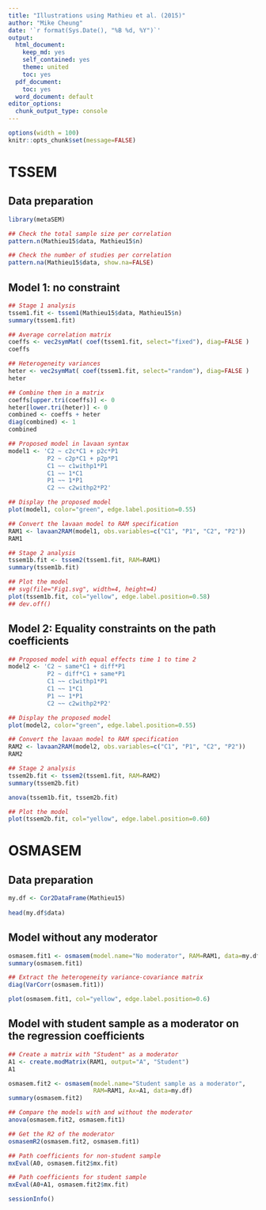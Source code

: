 ```yaml
---
title: "Illustrations using Mathieu et al. (2015)"
author: "Mike Cheung"
date: '`r format(Sys.Date(), "%B %d, %Y")`'
output:
  html_document:
    keep_md: yes
    self_contained: yes
    theme: united
    toc: yes
  pdf_document:
    toc: yes
  word_document: default
editor_options: 
  chunk_output_type: console
---
```


```r
options(width = 100)
knitr::opts_chunk$set(message=FALSE)
```
    
# TSSEM    
## Data preparation
```r
library(metaSEM)

## Check the total sample size per correlation
pattern.n(Mathieu15$data, Mathieu15$n)

## Check the number of studies per correlation
pattern.na(Mathieu15$data, show.na=FALSE)
```

## Model 1: no constraint
```r
## Stage 1 analysis
tssem1.fit <- tssem1(Mathieu15$data, Mathieu15$n)
summary(tssem1.fit)

## Average correlation matrix
coeffs <- vec2symMat( coef(tssem1.fit, select="fixed"), diag=FALSE )
coeffs

## Heterogeneity variances
heter <- vec2symMat( coef(tssem1.fit, select="random"), diag=FALSE )
heter

## Combine them in a matrix
coeffs[upper.tri(coeffs)] <- 0
heter[lower.tri(heter)] <- 0
combined <- coeffs + heter
diag(combined) <- 1
combined

## Proposed model in lavaan syntax
model1 <- 'C2 ~ c2c*C1 + p2c*P1
           P2 ~ c2p*C1 + p2p*P1
           C1 ~~ c1withp1*P1
           C1 ~~ 1*C1
           P1 ~~ 1*P1
           C2 ~~ c2withp2*P2'

## Display the proposed model
plot(model1, color="green", edge.label.position=0.55)

## Convert the lavaan model to RAM specification
RAM1 <- lavaan2RAM(model1, obs.variables=c("C1", "P1", "C2", "P2"))
RAM1

## Stage 2 analysis
tssem1b.fit <- tssem2(tssem1.fit, RAM=RAM1)
summary(tssem1b.fit)

## Plot the model
## svg(file="Fig1.svg", width=4, height=4)
plot(tssem1b.fit, col="yellow", edge.label.position=0.58)
## dev.off()
```

## Model 2: Equality constraints on the path coefficients
```r
## Proposed model with equal effects time 1 to time 2
model2 <- 'C2 ~ same*C1 + diff*P1
           P2 ~ diff*C1 + same*P1
           C1 ~~ c1withp1*P1
           C1 ~~ 1*C1
           P1 ~~ 1*P1
           C2 ~~ c2withp2*P2'

## Display the proposed model
plot(model2, color="green", edge.label.position=0.55)

## Convert the lavaan model to RAM specification
RAM2 <- lavaan2RAM(model2, obs.variables=c("C1", "P1", "C2", "P2"))
RAM2

## Stage 2 analysis
tssem2b.fit <- tssem2(tssem1.fit, RAM=RAM2)
summary(tssem2b.fit)

anova(tssem1b.fit, tssem2b.fit)

## Plot the model
plot(tssem2b.fit, col="yellow", edge.label.position=0.60)
```

# OSMASEM
## Data preparation
```r
my.df <- Cor2DataFrame(Mathieu15)
    
head(my.df$data)
```

## Model without any moderator
```r
osmasem.fit1 <- osmasem(model.name="No moderator", RAM=RAM1, data=my.df)
summary(osmasem.fit1)

## Extract the heterogeneity variance-covariance matrix
diag(VarCorr(osmasem.fit1))

plot(osmasem.fit1, col="yellow", edge.label.position=0.6)
```

## Model with student sample as a moderator on the regression coefficients
```r
## Create a matrix with "Student" as a moderator
A1 <- create.modMatrix(RAM1, output="A", "Student")
A1

osmasem.fit2 <- osmasem(model.name="Student sample as a moderator", 
                        RAM=RAM1, Ax=A1, data=my.df)
summary(osmasem.fit2)

## Compare the models with and without the moderator
anova(osmasem.fit2, osmasem.fit1)

## Get the R2 of the moderator
osmasemR2(osmasem.fit2, osmasem.fit1)

## Path coefficients for non-student sample
mxEval(A0, osmasem.fit2$mx.fit)

## Path coefficients for student sample
mxEval(A0+A1, osmasem.fit2$mx.fit)

sessionInfo()
```
